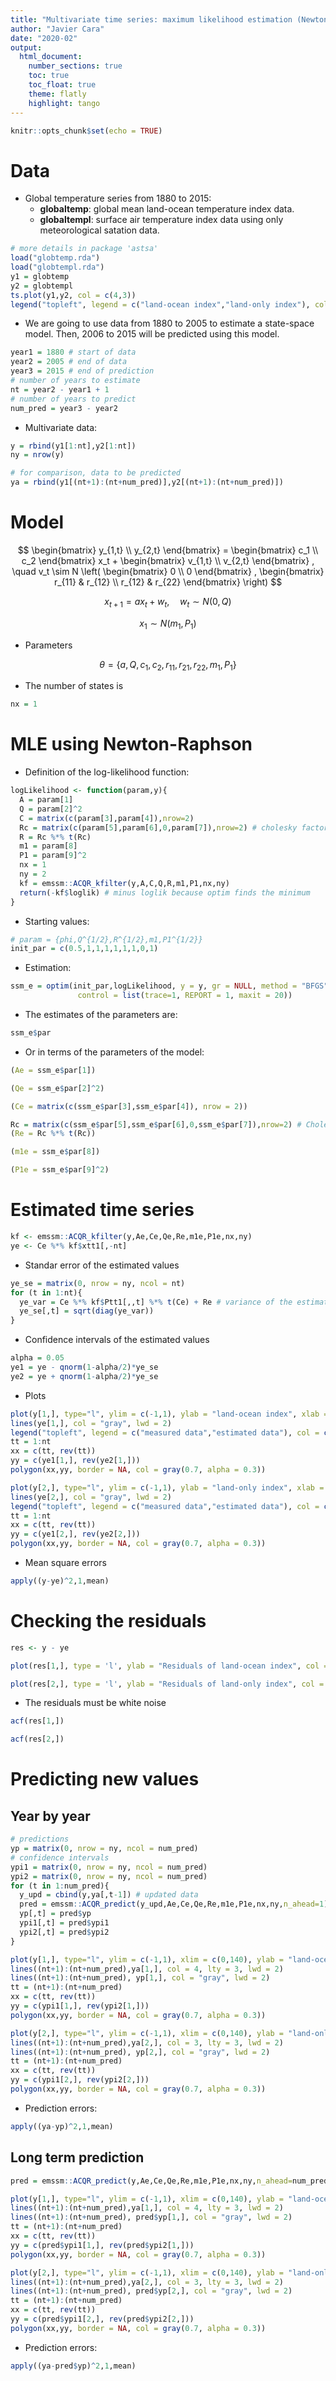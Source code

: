 ```yaml
---
title: "Multivariate time series: maximum likelihood estimation (Newton-Raphson)"
author: "Javier Cara"
date: "2020-02"
output: 
  html_document:
    number_sections: true
    toc: true
    toc_float: true
    theme: flatly
    highlight: tango
---
```


```r
knitr::opts_chunk$set(echo = TRUE)
```

# Data

- Global temperature series from 1880 to 2015:
    - **globaltemp**: global mean land-ocean temperature index data.
    - **globaltempl**: surface air temperature index data using only meteorological satation data.

```r
# more details in package 'astsa'
load("globtemp.rda")
load("globtempl.rda")
y1 = globtemp
y2 = globtempl
ts.plot(y1,y2, col = c(4,3))
legend("topleft", legend = c("land-ocean index","land-only index"), col = c(4,3), lty = 1)
```

- We are going to use data from 1880 to 2005 to estimate a state-space model. Then, 2006 to 2015 will be predicted using this model.

```r
year1 = 1880 # start of data
year2 = 2005 # end of data
year3 = 2015 # end of prediction
# number of years to estimate
nt = year2 - year1 + 1
# number of years to predict
num_pred = year3 - year2
```

- Multivariate data:

```r
y = rbind(y1[1:nt],y2[1:nt])
ny = nrow(y)
```

```r
# for comparison, data to be predicted
ya = rbind(y1[(nt+1):(nt+num_pred)],y2[(nt+1):(nt+num_pred)])
```

# Model

$$
\begin{bmatrix} 
y_{1,t} \\
y_{2,t}
\end{bmatrix}
= 
\begin{bmatrix} 
c_1 \\
c_2
\end{bmatrix}
x_t + 
\begin{bmatrix} 
v_{1,t} \\
v_{2,t}
\end{bmatrix}
, \quad v_t \sim N \left(  
\begin{bmatrix} 
0 \\
0
\end{bmatrix}
,
\begin{bmatrix} 
r_{11} & r_{12} \\
r_{12} & r_{22}
\end{bmatrix}
\right)
$$

$$
x_{t+1} = a x_{t} + w_t, \quad w_t \sim N(0,Q)
$$

$$
x_1 \sim N(m_1,P_1)
$$

- Parameters

$$
\theta = \{a,Q,c_1,c_2,r_{11},r_{21},r_{22},m_1,P_1 \}
$$

- The number of states is

```r
nx = 1
```

# MLE using Newton-Raphson

- Definition of the log-likelihood function:

```r
logLikelihood <- function(param,y){
  A = param[1]
  Q = param[2]^2
  C = matrix(c(param[3],param[4]),nrow=2)
  Rc = matrix(c(param[5],param[6],0,param[7]),nrow=2) # cholesky factorization
  R = Rc %*% t(Rc)
  m1 = param[8]
  P1 = param[9]^2
  nx = 1
  ny = 2
  kf = emssm::ACQR_kfilter(y,A,C,Q,R,m1,P1,nx,ny)
  return(-kf$loglik) # minus loglik because optim finds the minimum
}
```

- Starting values:

```r
# param = {phi,Q^{1/2},R^{1/2},m1,P1^{1/2}}
init_par = c(0.5,1,1,1,1,1,1,0,1)
```

- Estimation:

```r
ssm_e = optim(init_par,logLikelihood, y = y, gr = NULL, method = "BFGS", hessian = TRUE,
               control = list(trace=1, REPORT = 1, maxit = 20))
```

- The estimates of the parameters are:

```r
ssm_e$par
```

- Or in terms of the parameters of the model:

```r
(Ae = ssm_e$par[1])
```

```r
(Qe = ssm_e$par[2]^2)
```

```r
(Ce = matrix(c(ssm_e$par[3],ssm_e$par[4]), nrow = 2))
```

```r
Rc = matrix(c(ssm_e$par[5],ssm_e$par[6],0,ssm_e$par[7]),nrow=2) # Cholesky factor
(Re = Rc %*% t(Rc))
```

```r
(m1e = ssm_e$par[8])
```

```r
(P1e = ssm_e$par[9]^2)
```

# Estimated time series

```r
kf <- emssm::ACQR_kfilter(y,Ae,Ce,Qe,Re,m1e,P1e,nx,ny)
ye <- Ce %*% kf$xtt1[,-nt]
```

- Standar error of the estimated values

```r
ye_se = matrix(0, nrow = ny, ncol = nt)
for (t in 1:nt){
  ye_var = Ce %*% kf$Ptt1[,,t] %*% t(Ce) + Re # variance of the estimated values
  ye_se[,t] = sqrt(diag(ye_var))
}
```

- Confidence intervals of the estimated values

```r
alpha = 0.05
ye1 = ye - qnorm(1-alpha/2)*ye_se
ye2 = ye + qnorm(1-alpha/2)*ye_se
```

- Plots

```r
plot(y[1,], type="l", ylim = c(-1,1), ylab = "land-ocean index", xlab = "Time", col = 4)
lines(ye[1,], col = "gray", lwd = 2)
legend("topleft", legend = c("measured data","estimated data"), col = c("black","gray"), lty = 1)
tt = 1:nt
xx = c(tt, rev(tt))
yy = c(ye1[1,], rev(ye2[1,]))
polygon(xx,yy, border = NA, col = gray(0.7, alpha = 0.3))
```

```r
plot(y[2,], type="l", ylim = c(-1,1), ylab = "land-only index", xlab = "Time", col = 3)
lines(ye[2,], col = "gray", lwd = 2)
legend("topleft", legend = c("measured data","estimated data"), col = c("black","gray"), lty = 1)
tt = 1:nt
xx = c(tt, rev(tt))
yy = c(ye1[2,], rev(ye2[2,]))
polygon(xx,yy, border = NA, col = gray(0.7, alpha = 0.3))
```

- Mean square errors

```r
apply((y-ye)^2,1,mean)
```


# Checking the residuals

```r
res <- y - ye
```

```r
plot(res[1,], type = 'l', ylab = "Residuals of land-ocean index", col = 4)
```

```r
plot(res[2,], type = 'l', ylab = "Residuals of land-only index", col = 3)
```

- The residuals must be white noise

```r
acf(res[1,])
```

```r
acf(res[2,])
```

# Predicting new values

## Year by year

```r
# predictions
yp = matrix(0, nrow = ny, ncol = num_pred)
# confidence intervals
ypi1 = matrix(0, nrow = ny, ncol = num_pred)
ypi2 = matrix(0, nrow = ny, ncol = num_pred)
for (t in 1:num_pred){
  y_upd = cbind(y,ya[,t-1]) # updated data
  pred = emssm::ACQR_predict(y_upd,Ae,Ce,Qe,Re,m1e,P1e,nx,ny,n_ahead=1)
  yp[,t] = pred$yp
  ypi1[,t] = pred$ypi1
  ypi2[,t] = pred$ypi2
}
```


```r
plot(y[1,], type="l", ylim = c(-1,1), xlim = c(0,140), ylab = "land-ocean index", xlab = "Time", col = 4)
lines((nt+1):(nt+num_pred),ya[1,], col = 4, lty = 3, lwd = 2)
lines((nt+1):(nt+num_pred), yp[1,], col = "gray", lwd = 2)
tt = (nt+1):(nt+num_pred)
xx = c(tt, rev(tt))
yy = c(ypi1[1,], rev(ypi2[1,]))
polygon(xx,yy, border = NA, col = gray(0.7, alpha = 0.3))
```

```r
plot(y[2,], type="l", ylim = c(-1,1), xlim = c(0,140), ylab = "land-only index", xlab = "Time", col = 3)
lines((nt+1):(nt+num_pred),ya[2,], col = 3, lty = 3, lwd = 2)
lines((nt+1):(nt+num_pred), yp[2,], col = "gray", lwd = 2)
tt = (nt+1):(nt+num_pred)
xx = c(tt, rev(tt))
yy = c(ypi1[2,], rev(ypi2[2,]))
polygon(xx,yy, border = NA, col = gray(0.7, alpha = 0.3))
```

- Prediction errors:

```r
apply((ya-yp)^2,1,mean)
```


## Long term prediction

```r
pred = emssm::ACQR_predict(y,Ae,Ce,Qe,Re,m1e,P1e,nx,ny,n_ahead=num_pred)
```


```r
plot(y[1,], type="l", ylim = c(-1,1), xlim = c(0,140), ylab = "land-ocean index", xlab = "Time", col = 4)
lines((nt+1):(nt+num_pred),ya[1,], col = 4, lty = 3, lwd = 2)
lines((nt+1):(nt+num_pred), pred$yp[1,], col = "gray", lwd = 2)
tt = (nt+1):(nt+num_pred)
xx = c(tt, rev(tt))
yy = c(pred$ypi1[1,], rev(pred$ypi2[1,]))
polygon(xx,yy, border = NA, col = gray(0.7, alpha = 0.3))
```

```r
plot(y[2,], type="l", ylim = c(-1,1), xlim = c(0,140), ylab = "land-only index", xlab = "Time", col = 3)
lines((nt+1):(nt+num_pred),ya[2,], col = 3, lty = 3, lwd = 2)
lines((nt+1):(nt+num_pred), pred$yp[2,], col = "gray", lwd = 2)
tt = (nt+1):(nt+num_pred)
xx = c(tt, rev(tt))
yy = c(pred$ypi1[2,], rev(pred$ypi2[2,]))
polygon(xx,yy, border = NA, col = gray(0.7, alpha = 0.3))
```

- Prediction errors:

```r
apply((ya-pred$yp)^2,1,mean)
```

